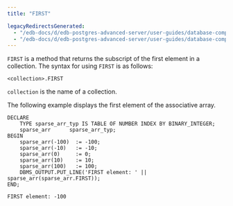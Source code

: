```yaml
---
title: "FIRST"

legacyRedirectsGenerated:
  - "/edb-docs/d/edb-postgres-advanced-server/user-guides/database-compatibility-stored-procedural-language-guide/13/first.html"
  - "/edb-docs/d/edb-postgres-advanced-server/user-guides/database-compatibility-stored-procedural-language-guide/latest/first.html"
---
```


<div id="first" class="registered_link"></div>

`FIRST` is a method that returns the subscript of the first element in a collection. The syntax for using `FIRST` is as follows:

```text
<collection>.FIRST
```

`collection` is the name of a collection.

The following example displays the first element of the associative array.

```text
DECLARE
    TYPE sparse_arr_typ IS TABLE OF NUMBER INDEX BY BINARY_INTEGER;
    sparse_arr      sparse_arr_typ;
BEGIN
    sparse_arr(-100)  := -100;
    sparse_arr(-10)   := -10;
    sparse_arr(0)     := 0;
    sparse_arr(10)    := 10;
    sparse_arr(100)   := 100;
    DBMS_OUTPUT.PUT_LINE('FIRST element: ' || sparse_arr(sparse_arr.FIRST));
END;

FIRST element: -100
```
